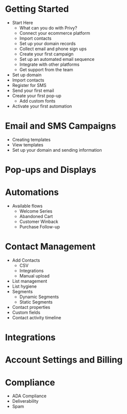 # Getting Started
- Start Here
  - What can you do with Privy?
  - Connect your ecommerce platform
  - Import contacts
  - Set up your domain records
  - Collect email and phone sign ups
  - Create your first campaign
  - Set up an automated email sequence
  - Integrate with other platforms
  - Get support from the team
- Set up domain
- Import contacts
- Register for SMS
- Send your first email
- Create your first pop-up
  - Add custom fonts
- Activate your first automation

# Email and SMS Campaigns
- Creating templates
- View templates
- Set up your domain and sending information

# Pop-ups and Displays

# Automations
- Available flows
  - Welcome Series
  - Abandoned Cart
  - Customer Winback
  - Purchase Follow-up

# Contact Management
- Add Contacts
  - CSV
  - Integrations
  - Manual upload
- List management
- List hygiene
- Segments
  - Dynamic Segments
  - Static Segments
- Contact properties
- Custom fields
- Contact activity timeline

# Integrations

# Account Settings and Billing

# Compliance
- ADA Compliance
- Deliverability
- Spam
